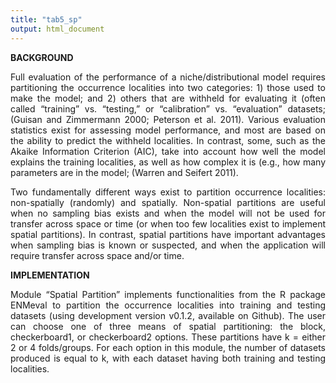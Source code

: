 ```yaml
---
title: "tab5_sp"
output: html_document
---
```

**BACKGROUND**  
<p align="justify">
Full evaluation of the performance of a niche/distributional model requires partitioning the occurrence localities into two categories: 1) those used to make the model; and 2) others that are withheld for evaluating it (often called “training” vs. “testing,” or “calibration” vs. “evaluation” datasets; (Guisan and Zimmermann 2000; Peterson et al. 2011). Various evaluation statistics exist for assessing model performance, and most are based on the ability to predict the withheld localities. In contrast, some, such as the Akaike Information Criterion (AIC), take into account how well the model explains the training localities, as well as how complex it is (e.g., how many parameters are in the model; (Warren and Seifert 2011).</p>
<p align="justify">
Two fundamentally different ways exist to partition occurrence localities: non-spatially (randomly) and spatially. Non-spatial partitions are useful when no sampling bias exists and when the model will not be used for transfer across space or time (or when too few localities exist to implement spatial partitions). In contrast, spatial partitions have important advantages when sampling bias is known or suspected, and when the application will require transfer across space and/or time.  
</p>
**IMPLEMENTATION**
<p align="justify">
Module “Spatial Partition” implements functionalities from the R package ENMeval to partition the occurrence localities into training and testing datasets (using development version v0.1.2, available on Github). The user can choose one of three means of spatial partitioning: the block, checkerboard1, or checkerboard2 options. These partitions have k = either 2 or 4 folds/groups. For each option in this module, the number of datasets produced is equal to k, with each dataset having both training and testing localities.  
</p>
